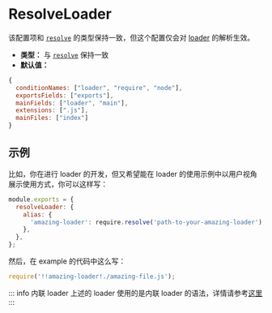 # ResolveLoader

该配置项和 [`resolve`](/config/resolve) 的类型保持一致，但这个配置仅会对 [loader](/guide/features/loader) 的解析生效。

- **类型：** 与 [`resolve`](/config/resolve) 保持一致
- **默认值：**

```js
{
  conditionNames: ["loader", "require", "node"],
  exportsFields: ["exports"],
  mainFields: ["loader", "main"],
  extensions: [".js"],
  mainFiles: ["index"]
}
```

## 示例

比如，你在进行 loader 的开发，但又希望能在 loader 的使用示例中以用户视角展示使用方式，你可以这样写：

```js title="rspack.config.js"
module.exports = {
  resolveLoader: {
    alias: {
      'amazing-loader': require.resolve('path-to-your-amazing-loader'),
    },
  },
};
```

然后，在 example 的代码中这么写：

```js
require('!!amazing-loader!./amazing-file.js');
```

::: info 内联 loader
上述的 loader 使用的是内联 loader 的语法，详情请参考[这里](/api/loader-api/index)
:::
